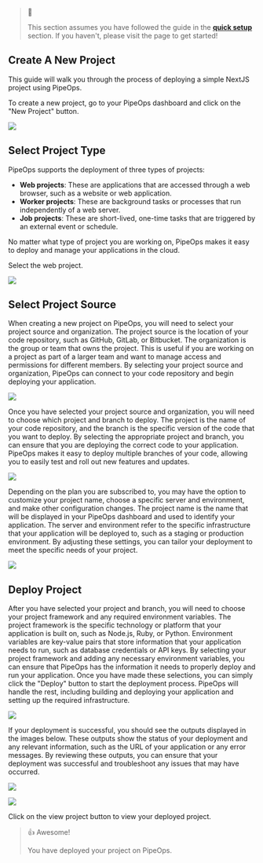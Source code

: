 > 📘 
> 
> This section assumes you have followed the guide in the **[quick setup](https://docs.pipeops.io/docs/quick-setup)** section. If you haven't, please visit the page to get started!

## Create A New Project

This guide will walk you through the process of deploying a simple NextJS project using PipeOps.

To create a new project, go to your PipeOps dashboard and click on the "New Project" button.

![](https://files.readme.io/ba05207-image.png)

## Select Project Type

PipeOps supports the deployment of three types of projects:

- **Web projects**: These are applications that are accessed through a web browser, such as a website or web application.
- **Worker projects**: These are background tasks or processes that run independently of a web server.
- **Job projects**: These are short-lived, one-time tasks that are triggered by an external event or schedule.

No matter what type of project you are working on, PipeOps makes it easy to deploy and manage your applications in the cloud.

Select the web project.

![](https://files.readme.io/c86d815-image.png)

## Select Project Source

When creating a new project on PipeOps, you will need to select your project source and organization. The project source is the location of your code repository, such as GitHub, GitLab, or Bitbucket. The organization is the group or team that owns the project. This is useful if you are working on a project as part of a larger team and want to manage access and permissions for different members. By selecting your project source and organization, PipeOps can connect to your code repository and begin deploying your application.

![](https://files.readme.io/7961a1f-image.png)

Once you have selected your project source and organization, you will need to choose which project and branch to deploy. The project is the name of your code repository, and the branch is the specific version of the code that you want to deploy. By selecting the appropriate project and branch, you can ensure that you are deploying the correct code to your application. PipeOps makes it easy to deploy multiple branches of your code, allowing you to easily test and roll out new features and updates.

![](https://files.readme.io/5808c99-image.png)

Depending on the plan you are subscribed to, you may have the option to customize your project name, choose a specific server and environment, and make other configuration changes. The project name is the name that will be displayed in your PipeOps dashboard and used to identify your application. The server and environment refer to the specific infrastructure that your application will be deployed to, such as a staging or production environment. By adjusting these settings, you can tailor your deployment to meet the specific needs of your project.

![](https://files.readme.io/8530fda-image.png)

## Deploy Project

After you have selected your project and branch, you will need to choose your project framework and any required environment variables. The project framework is the specific technology or platform that your application is built on, such as Node.js, Ruby, or Python. Environment variables are key-value pairs that store information that your application needs to run, such as database credentials or API keys. By selecting your project framework and adding any necessary environment variables, you can ensure that PipeOps has the information it needs to properly deploy and run your application. Once you have made these selections, you can simply click the "Deploy" button to start the deployment process. PipeOps will handle the rest, including building and deploying your application and setting up the required infrastructure.

![](https://files.readme.io/0f0be2c-image.png)

If your deployment is successful, you should see the outputs displayed in the images below. These outputs show the status of your deployment and any relevant information, such as the URL of your application or any error messages. By reviewing these outputs, you can ensure that your deployment was successful and troubleshoot any issues that may have occurred.

![](https://files.readme.io/ea5298b-image.png)

![](https://files.readme.io/4667df9-image.png)

Click on the view project button to view your deployed project.

> 👍 Awesome!
> 
> You have deployed your project on PipeOps.
